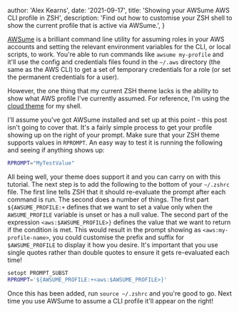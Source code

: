 
  author: 'Alex Kearns',
  date: '2021-09-17',
  title: 'Showing your AWSume AWS CLI profile in ZSH',
  description: 'Find out how to customise your ZSH shell to show the current profile that is active via AWSume.',
}


[AWSume](https://awsu.me/) is a brilliant command line utility for assuming roles in your AWS accounts and setting the relevant environment variables for the CLI, or local scripts, to work. You're able to run commands like `awsume my-profile` and it'll use the config and credentials files found in the `~/.aws` directory (the same as the AWS CLI) to get a set of temporary credentials for a role (or set the permanent credentials for a user).

However, the one thing that my current ZSH theme lacks is the ability to show what AWS profile I've currently assumed. For reference, I'm using the [cloud theme](https://github.com/ohmyzsh/ohmyzsh/wiki/Themes#cloud) for my shell.

I'll assume you've got AWSume installed and set up at this point - this post isn't going to cover that. It's a fairly simple process to get your profile showing up on the right of your prompt. Make sure that your ZSH theme supports values in `RPROMPT`. An easy way to test it is running the following and seeing if anything shows up:
```bash
RPROMPT="MyTestValue"
```

All being well, your theme does support it and you can carry on with this tutorial. The next step is to add the following to the bottom of your `~/.zshrc` file. The first line tells ZSH that it should re-evaluate the prompt after each command is run. The second does a number of things. The first part `${AWSUME_PROFILE:+` defines that we want to set a value only when the `AWSUME_PROFILE` variable is unset or has a null value. The second part of the expression `<aws:$AWSUME_PROFILE>}` defines the value that we want to return if the condition is met. This would result in the prompt showing as `<aws:my-profile-name>`, you could customise the prefix and suffix for `$AWSUME_PROFILE` to display it how you desire. It's important that you use single quotes rather than double quotes to ensure it gets re-evaluated each time!

```bash
setopt PROMPT_SUBST
RPROMPT='${AWSUME_PROFILE:+<aws:$AWSUME_PROFILE>}'
```

Once this has been added, run `source ~/.zshrc` and you're good to go. Next time you use AWSume to assume a CLI profile it'll appear on the right!